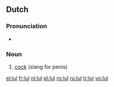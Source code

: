==Dutch==

===Pronunciation===
* {{IPA|[lʏl]|lang=nl}}

===Noun===
{{infl|nl|noun|g=m|plural|lullen}}

# [[cock]] (slang for penis)

[[el:lul]]
[[fr:lul]]
[[nl:lul]]
[[pl:lul]]
[[ro:lul]]
[[ru:lul]]
[[tr:lul]]
[[vo:lul]]